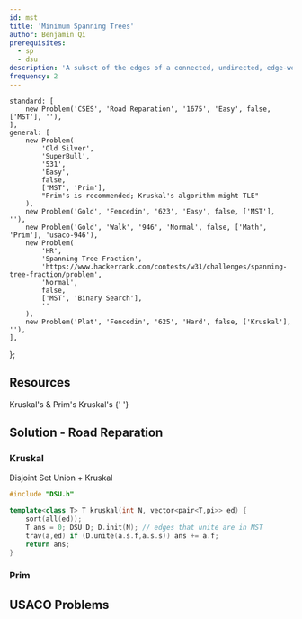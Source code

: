 ```yaml
---
id: mst
title: 'Minimum Spanning Trees'
author: Benjamin Qi
prerequisites:
  - sp
  - dsu
description: 'A subset of the edges of a connected, undirected, edge-weighted graph that connects all the vertices to each other of minimum total weight, where no cycles are allowed.'
frequency: 2
---
```



	standard: [
		new Problem('CSES', 'Road Reparation', '1675', 'Easy', false, ['MST'], ''),
	],
	general: [
		new Problem(
			'Old Silver',
			'SuperBull',
			'531',
			'Easy',
			false,
			['MST', 'Prim'],
			"Prim's is recommended; Kruskal's algorithm might TLE"
		),
		new Problem('Gold', 'Fencedin', '623', 'Easy', false, ['MST'], ''),
		new Problem('Gold', 'Walk', '946', 'Normal', false, ['Math', 'Prim'], 'usaco-946'),
		new Problem(
			'HR',
			'Spanning Tree Fraction',
			'https://www.hackerrank.com/contests/w31/challenges/spanning-tree-fraction/problem',
			'Normal',
			false,
			['MST', 'Binary Search'],
			''
		),
		new Problem('Plat', 'Fencedin', '625', 'Hard', false, ['Kruskal'], ''),
	],
};

<Problems problems={problems.standard} />

<!-- new Problem("Kattis", "MST", "minspantree", "Easy", false, ["MST"], ""), -->

## Resources

<Resources>
	<Resource source="CPH" title="15 - Spanning Trees" starred>
		Kruskal's & Prim's
	</Resource>
	<Resource source="PAPS" title="12.4">
		Kruskal's
	</Resource>
	<Resource
		source="cp-algo"
		title="Prim's"
		url="graph/mst_prim.html"
	></Resource>
	<Resource
		source="cp-algo"
		title="Kruskal's"
		url="graph/mst_kruskal.html"
	></Resource>
	<Resource
		source="cp-algo"
		title="Kruskal's with DSU"
		url="graph/mst_kruskal_with_dsu.html"
	></Resource>
	<Resource source="CP2" title="4.3 - MST">
		{' '}
	</Resource>
</Resources>

## Solution - Road Reparation

### Kruskal

<LanguageSection>

<CPPSection>

<Resources>
	<Resource
		source="Benq (from KACTL)"
		url="https://github.com/bqi343/USACO/blob/master/Implementations/content/graphs%20(12)/DSU/DSU%20(7.6).h"
		title="DSU"
	>
		Disjoint Set Union + Kruskal
	</Resource>
</Resources>

```cpp
#include "DSU.h"

template<class T> T kruskal(int N, vector<pair<T,pi>> ed) {
	sort(all(ed));
	T ans = 0; DSU D; D.init(N); // edges that unite are in MST
	trav(a,ed) if (D.unite(a.s.f,a.s.s)) ans += a.f;
	return ans;
}
```

</CPPSection>

</LanguageSection>

### Prim

<IncompleteSection />

## USACO Problems

<Problems problems={problems.general} />
